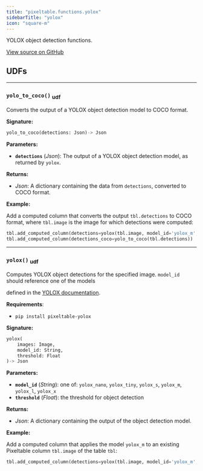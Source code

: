```yaml
---
title: "pixeltable.functions.yolox"
sidebarTitle: "yolox"
icon: "square-m"
---
```


YOLOX object detection functions.


<a href="https://github.com/pixeltable/pixeltable/blob/main/pixeltable/functions/yolox.py#L0" target="_blank">View source on GitHub</a>

## UDFs


---

### `yolo_to_coco()` <sub>udf</sub>

Converts the output of a YOLOX object detection model to COCO format.


**Signature:**

```python
yolo_to_coco(detections: Json)-> Json
```

**Parameters:**

- **`detections`** (*Json*): The output of a YOLOX object detection model, as returned by `yolox`.

**Returns:**

- *Json*: A dictionary containing the data from `detections`, converted to COCO format.



**Example:**

Add a computed column that converts the output `tbl.detections` to COCO format, where `tbl.image` is the image for which detections were computed:
```python
tbl.add_computed_column(detections=yolox(tbl.image, model_id='yolox_m', threshold=0.8))
tbl.add_computed_column(detections_coco=yolo_to_coco(tbl.detections))
```


---

### `yolox()` <sub>udf</sub>

Computes YOLOX object detections for the specified image. `model_id` should reference one of the models


defined in the [YOLOX documentation](https://github.com/Megvii-BaseDetection/YOLOX).

**Requirements**:

- `pip install pixeltable-yolox`


**Signature:**

```python
yolox(
    images: Image,
    model_id: String,
    threshold: Float
)-> Json
```

**Parameters:**

- **`model_id`** (*String*): one of: `yolox_nano`, `yolox_tiny`, `yolox_s`, `yolox_m`, `yolox_l`, `yolox_x`
- **`threshold`** (*Float*): the threshold for object detection

**Returns:**

- *Json*: A dictionary containing the output of the object detection model.



**Example:**

Add a computed column that applies the model `yolox_m` to an existing Pixeltable column `tbl.image` of the table `tbl`:
```python
tbl.add_computed_column(detections=yolox(tbl.image, model_id='yolox_m', threshold=0.8))
```

